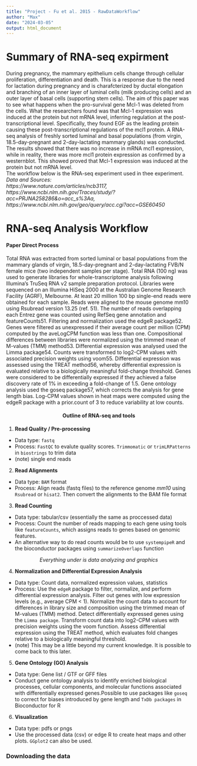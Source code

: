 ```yaml
---
title: "Project - Fu et al. 2015 - RawDataWorkflow"
author: "Max"
date: "2024-03-05"
output: html_document
---
```

# Summary of RNA-seq expirment 
During pregnancy, the mammary epithelium cells change through cellular proliferation, differentiation and death. This is a response due to the need for lactation during pregnancy and is charafcterized by ductal elongation and branching of an inner layer of luminal cells (milk producing cells) and an outer layer of basal cells (supporting stem cells). The aim of this paper was to see what happens when the pro-survival gene Mcl-1  was deleted from the cells. What the researchers found was that Mcl-1 expression was induced at the protein but not mRNA level, inferring regulation at the post-transcriptional level. Specifically, they found EGF as the leading protein causing these post-transcriptional regulations of the mcl1 protein. A RNA-seq analysis of  freshly sorted luminal and basal populations (from virgin, 18.5-day-pregnant and 2-day-lactating mammary glands) was conducted. The results showed that there was no increase in mRNA mcl1 expression, while in reality, there was more mcl1 protein expression as confirmed by a westernblot. This showed proved that Mcl-1 expression was induced at the protein but not mRNA level.  
The workflow below is the RNA-seq experiment used in thee experiment. 
*Data and Sources:*  
*https://www.nature.com/articles/ncb3117, https://www.ncbi.nlm.nih.gov/Traces/study/?acc=PRJNA258286&o=acc_s%3Aa, https://www.ncbi.nlm.nih.gov/geo/query/acc.cgi?acc=GSE60450*

# RNA-seq Analysis Workflow

#### Paper Direct Process
Total RNA was extracted from sorted luminal or basal populations from the mammary glands of virgin, 18.5-day-pregnant and 2-day-lactating FVB/N female mice (two independent samples per stage). Total RNA (100 ng) was used to generate libraries for whole-transcriptome analysis following Illumina’s TruSeq RNA v2 sample preparation protocol. Libraries were sequenced on an Illumina HiSeq 2000 at the Australian Genome Research Facility (AGRF), Melbourne. At least 20 million 100 bp single-end reads were obtained for each sample. Reads were aligned to the mouse genome mm10 using Rsubread version 13.25 (ref. 51). The number of reads overlapping each Entrez gene was counted using RefSeq gene annotation and featureCounts51. Filtering and normalization used the edgeR package52. Genes were filtered as unexpressed if their average count per million (CPM) computed by the aveLogCPM function was less than one. Compositional differences between libraries were normalized using the trimmed mean of M-values (TMM) method53. Differential expression was analysed used the Limma package54. Counts were transformed to log2-CPM values with associated precision weights using voom55. Differential expression was assessed using the TREAT method56, whereby differential expression is evaluated relative to a biologically meaningful fold-change threshold. Genes were considered to be differentially expressed if they achieved a false discovery rate of 1% in exceeding a fold-change of 1.5. Gene ontology analysis used the goseq package57, which corrects the analysis for gene length bias. Log-CPM values shown in heat maps were computed using the edgeR package with a prior.count of 3 to reduce variability at low counts.  



<div style="text-align: center;">
#### Outline of RNA-seq and tools
</div>

1. **Read Quality / Pre-processing**
  - Data type: `fastq` 
  - Process: `FastQC` to evalute quality scores. `Trimmomatic` or `trimLRPatterns` in `biostrings` to trim data 
  - (note) single end reads
2. **Read Alignments**
  - Data type: `BAM` format
  - Process: Align reads (fastq files) to the reference genome *mm10* using `Rsubread` or `hisat2`. Then convert the alignments to the BAM file format
3. **Read Counting**
  - Data type: tabular/csv (essentially the same as proccessed data) 
  - Process: Count the number of reads mapping to each gene using tools like `featureCounts`, which assigns reads to genes based on genomic features. 
  - An alternative way to do read counts would be to use `systempipeR` and the bioconductor packages using `summarizeOverlaps` function

<div style="text-align: center;">
*Everything under is data analyzing and graphics*
</div> 

4. **Normalization and Differential Expression Analysis**
  - Data type: Count data, normalized expression values, statistics
  - Process: Use the `edgeR` package to filter, normalize, and perform differential expression analysis. Filter out genes with low expression levels (e.g., average CPM < 1). Normalize the count data to account for differences in library size and composition using the trimmed mean of M-values (TMM) method. Detect differentially expressed genes using the `Limma package`. Transform count data into log2-CPM values with precision weights using the voom function. Assess differential expression using the TREAT method, which evaluates fold changes relative to a biologically meaningful threshold.
  - (note) This may be a little beyond my current knowledge. It is possible to come back to this later.
  
5. **Gene Ontology (GO) Analysis**
  - Data type: Gene list / GTF or GFF files
  - Conduct gene ontology analysis to identify enriched biological processes, cellular components, and molecular functions associated with differentially expressed genes.Possible to use packages like `goseq` to correct for biases introduced by gene length and `TxDb packages` in Bioconductor for R

6. **Visualization**
  - Data type: pdfs or pngs
  - Use the processed data (csv) or edge R to create heat maps and other plots. `GGplot2` can also be used. 

### Downloading the data















